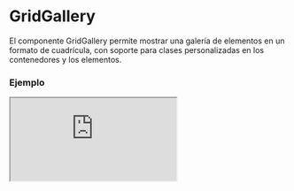 
# GridGallery

El componente GridGallery permite mostrar una galería de elementos en un formato de cuadrícula, con soporte para clases personalizadas en los contenedores y los elementos.

### Ejemplo

<Iframe minHeightIframe="30dvh" src="https://fenextjs-component-storybook.vercel.app/iframe.html?args=&id=gridgallery-gridgallery--index&viewMode=story" />

### Importacion

Para importar el componente GridGallery, se puede hacer desde fenextjs

```tsx copy
import { GridGallery } from "fenextjs";
```

### Parametros

| Parametro | Tipo | Requerido | Default | Descripcion |
| --------- | ---- | --------- | ------- | ----------- |
| items | ReactNode[] | sí |  | Lista de elementos que se mostrarán dentro de la galería. |
| className | string | no | '' | Clase CSS para personalizar el contenedor principal de la galería. |
| classNameItem | string | no | '' | Clase CSS para personalizar cada uno de los elementos de la galería. |

### Storybook

Para ver el storybook del componente lo puede hacer con este [link](https://fenextjs-component-storybook.vercel.app/?path=/story/gridgallery-gridgallery--index)

### Usos

- Uso básico

```tsx copy
<GridGallery
    items={[
        <div>Item 1</div>,
        <div>Item 2</div>
    ]} 
/>
```

- Galería con clases personalizadas

```tsx copy
<GridGallery 
    className="mi-galeria" 
    classNameItem="mi-item" 
    items={[
        <div>Item 1</div>, 
        <div>Item 2</div>
    ]} 
/>
```

